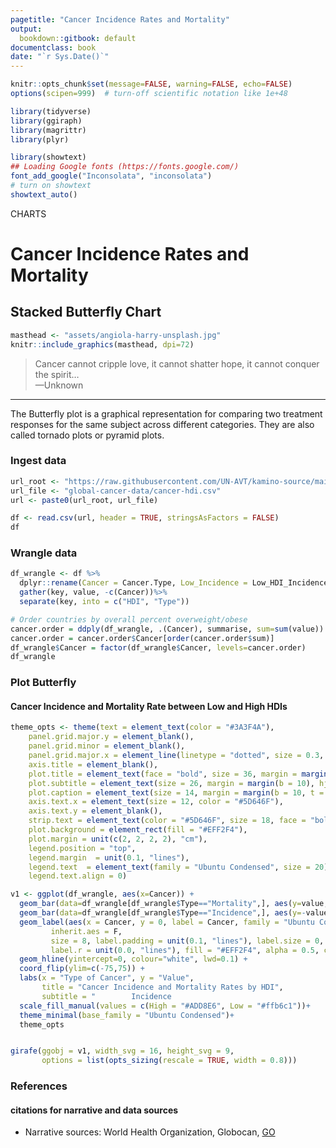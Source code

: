 ```yaml
---
pagetitle: "Cancer Incidence Rates and Mortality"
output:
  bookdown::gitbook: default
documentclass: book
date: "`r Sys.Date()`"
---
```


```r

knitr::opts_chunk$set(message=FALSE, warning=FALSE, echo=FALSE)
options(scipen=999)  # turn-off scientific notation like 1e+48

library(tidyverse)
library(ggiraph)
library(magrittr)
library(plyr)

library(showtext)
## Loading Google fonts (https://fonts.google.com/)
font_add_google("Inconsolata", "inconsolata")
# turn on showtext
showtext_auto()
```

<div class="activity">
CHARTS  
</div>

# Cancer Incidence Rates and Mortality
## Stacked Butterfly Chart

```r

masthead <- "assets/angiola-harry-unsplash.jpg"
knitr::include_graphics(masthead, dpi=72)

```

> Cancer cannot cripple love, it cannot shatter hope, it cannot conquer the spirit...\
---Unknown\

***

The Butterfly plot is a graphical representation for comparing two treatment responses for the same subject across different categories. They are also called tornado plots or pyramid plots.

### Ingest data 

```r

url_root <- "https://raw.githubusercontent.com/UN-AVT/kamino-source/main/sources/0-shared/data/"
url_file <- "global-cancer-data/cancer-hdi.csv"
url <- paste0(url_root, url_file)

df <- read.csv(url, header = TRUE, stringsAsFactors = FALSE)
df


```

### Wrangle data

```r

df_wrangle <- df %>%
  dplyr::rename(Cancer = Cancer.Type, Low_Incidence = Low_HDI_Incidence, High_Incidence = High_HDI_Incidence, Low_Mortality = Low_HDI_Mortality, High_Mortality = High_HDI_Mortality) %>%
  gather(key, value, -c(Cancer))%>%
  separate(key, into = c("HDI", "Type"))

# Order countries by overall percent overweight/obese
cancer.order = ddply(df_wrangle, .(Cancer), summarise, sum=sum(value))
cancer.order = cancer.order$Cancer[order(cancer.order$sum)]
df_wrangle$Cancer = factor(df_wrangle$Cancer, levels=cancer.order)
df_wrangle

```


### Plot Butterfly
#### Cancer Incidence and Mortality Rate between Low and High HDIs

```r

theme_opts <- theme(text = element_text(color = "#3A3F4A"),
    panel.grid.major.y = element_blank(),
    panel.grid.minor = element_blank(),
    panel.grid.major.x = element_line(linetype = "dotted", size = 0.3, color = "#3A3F4A"),
    axis.title = element_blank(),
    plot.title = element_text(face = "bold", size = 36, margin = margin(b = 10), hjust = 0.5),
    plot.subtitle = element_text(size = 26, margin = margin(b = 10), hjust = 0.5),
    plot.caption = element_text(size = 14, margin = margin(b = 10, t = 50), color = "#5D646F"),
    axis.text.x = element_text(size = 12, color = "#5D646F"),
    axis.text.y = element_blank(),
    strip.text = element_text(color = "#5D646F", size = 18, face = "bold", hjust = 0.030),
    plot.background = element_rect(fill = "#EFF2F4"),
    plot.margin = unit(c(2, 2, 2, 2), "cm"),
    legend.position = "top",
    legend.margin  = unit(0.1, "lines"),
    legend.text  = element_text(family = "Ubuntu Condensed", size = 20),
    legend.text.align = 0)

v1 <- ggplot(df_wrangle, aes(x=Cancer)) +
  geom_bar(data=df_wrangle[df_wrangle$Type=="Mortality",], aes(y=value, fill=HDI), stat="identity") +
  geom_bar(data=df_wrangle[df_wrangle$Type=="Incidence",], aes(y=-value, fill=HDI), stat="identity") +
  geom_label(aes(x = Cancer, y = 0, label = Cancer, family = "Ubuntu Condensed"),
         inherit.aes = F,
         size = 8, label.padding = unit(0.1, "lines"), label.size = 0,
         label.r = unit(0.0, "lines"), fill = "#EFF2F4", alpha = 0.5, color = "#5D646F")+
  geom_hline(yintercept=0, colour="white", lwd=0.1) +
  coord_flip(ylim=c(-75,75)) + 
  labs(x = "Type of Cancer", y = "Value", 
       title = "Cancer Incidence and Mortality Rates by HDI",
       subtitle = "        Incidence                                                  Mortality")+
  scale_fill_manual(values = c(High = "#ADD8E6", Low = "#ffb6c1"))+
  theme_minimal(base_family = "Ubuntu Condensed")+
  theme_opts


girafe(ggobj = v1, width_svg = 16, height_svg = 9,
       options = list(opts_sizing(rescale = TRUE, width = 0.8)))


```


### References
#### citations for narrative and data sources

* Narrative sources: World Health Organization, Globocan, [GO](https://gco.iarc.fr/){target="_blank"}
